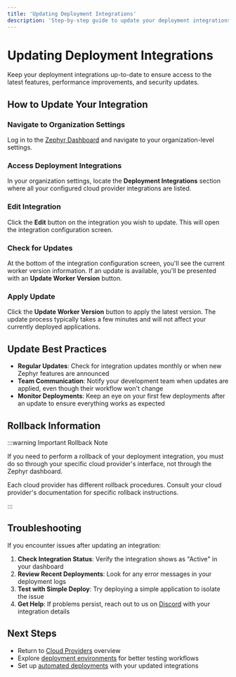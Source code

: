 ```yaml
---
title: 'Updating Deployment Integrations'
description: 'Step-by-step guide to update your deployment integrations and keep them current'
---
```



# Updating Deployment Integrations

Keep your deployment integrations up-to-date to ensure access to the latest features, performance improvements, and security updates.

## How to Update Your Integration

<Steps>

### Navigate to Organization Settings

Log in to the [Zephyr Dashboard](https://app.zephyr-cloud.io) and navigate to your organization-level settings.

### Access Deployment Integrations

In your organization settings, locate the **Deployment Integrations** section where all your configured cloud provider integrations are listed.

### Edit Integration

Click the **Edit** button on the integration you wish to update. This will open the integration configuration screen.

### Check for Updates

At the bottom of the integration configuration screen, you'll see the current worker version information. If an update is available, you'll be presented with an **Update Worker Version** button.

### Apply Update

Click the **Update Worker Version** button to apply the latest version. The update process typically takes a few minutes and will not affect your currently deployed applications.

</Steps>

## Update Best Practices

- **Regular Updates**: Check for integration updates monthly or when new Zephyr features are announced
- **Team Communication**: Notify your development team when updates are applied, even though their workflow won't change
- **Monitor Deployments**: Keep an eye on your first few deployments after an update to ensure everything works as expected

## Rollback Information

:::warning Important Rollback Note

If you need to perform a rollback of your deployment integration, you must do so through your specific cloud provider's interface, not through the Zephyr dashboard.

Each cloud provider has different rollback procedures. Consult your cloud provider's documentation for specific rollback instructions.

:::

## Troubleshooting

If you encounter issues after updating an integration:

1. **Check Integration Status**: Verify the integration shows as "Active" in your dashboard
2. **Review Recent Deployments**: Look for any error messages in your deployment logs
3. **Test with Simple Deploy**: Try deploying a simple application to isolate the issue
4. **Get Help**: If problems persist, reach out to us on [Discord](https://zephyr-cloud.io/discord) with your integration details

## Next Steps

- Return to [Cloud Providers](/cloud) overview
- Explore [deployment environments](/features/tags-environments) for better testing workflows
- Set up [automated deployments](/features/automation) with your updated integrations
